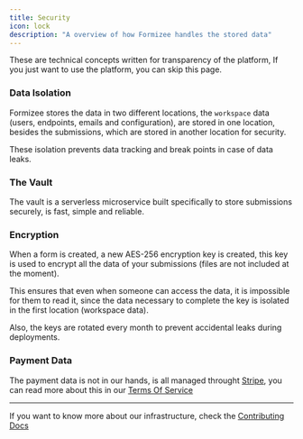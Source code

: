 ```yaml
---
title: Security
icon: lock
description: "A overview of how Formizee handles the stored data"
---
```


These are technical concepts written for transparency of the platform,
If you just want to use the platform, you can skip this page.

### Data Isolation

Formizee stores the data in two different locations, the `workspace` data (users, endpoints, emails and configuration),
are stored in one location, besides the submissions, which are stored in another location for security.

These isolation prevents data tracking and break points in case of data leaks.


### The Vault

The vault is a serverless microservice built specifically to store submissions securely, is fast, simple and reliable.

### Encryption

When a form is created, a new AES-256 encryption key is created, this key is used to encrypt all the data of your submissions (files are not included at the moment).

This ensures that even when someone can access the data, it is impossible for them to read it, since the data necessary to complete the key is isolated in the first location (workspace data).

Also, the keys are rotated every month to prevent accidental leaks during deployments.

### Payment Data

The payment data is not in our hands, is all managed throught [Stripe](https://stripe.com), you can read more about this in our [Terms Of Service](https://formizee.com/legal/terms-of-service)

---
If you want to know more about our infrastructure, check the [Contributing Docs](/contributing/project-structure)
